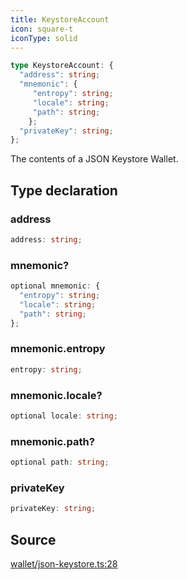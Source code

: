 ```yaml
---
title: KeystoreAccount
icon: square-t
iconType: solid
---
```


```ts
type KeystoreAccount: {
  "address": string;
  "mnemonic": {
     "entropy": string;
     "locale": string;
     "path": string;
    };
  "privateKey": string;
};
```

The contents of a JSON Keystore Wallet.

## Type declaration

### address

```ts
address: string;
```

### mnemonic?

```ts
optional mnemonic: {
  "entropy": string;
  "locale": string;
  "path": string;
};
```

### mnemonic.entropy

```ts
entropy: string;
```

### mnemonic.locale?

```ts
optional locale: string;
```

### mnemonic.path?

```ts
optional path: string;
```

### privateKey

```ts
privateKey: string;
```

## Source

[wallet/json-keystore.ts:28](https://github.com/dominant-strategies/quais-6.js/blob/e281b3ca939b91260332b67ef4ba6e8b0a3d4134/src/wallet/json-keystore.ts#L28)
